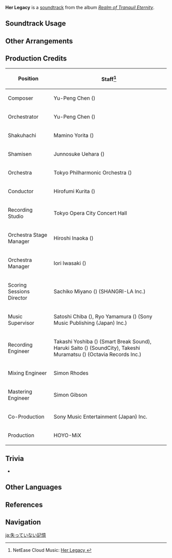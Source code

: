 {{Soundtrack Infobox
|image          = Realm of Tranquil Eternity.png
|album          = Realm of Tranquil Eternity
|disc           = 1
|number         = 13
|featured       =
|featured2      =
|featured3      =
|featured_disc  =
|featured_disc2 =
|featured_disc3 =
|youtube_id     = hgHCJesJkc0
|spotify_id     = 1eOvfqpyOHCbr2ezEEJN8C
|previous       = Sakura-Scented Kiseru
|next           = Everlasting Devotion
}}
'''Her Legacy''' is a [[soundtrack]] from the album ''[[Realm of Tranquil Eternity]]''.

==Soundtrack Usage==
{{Soundtrack Usage
|quest    = The Palace, Dyed in Black (Quest)
|location = Narukami Island
|eventgameplay = Let the Arataki Gang Show Begin!
|teapot   = Silken Courtyard//day
}}

==Other Arrangements==
{{Files by Category Gallery|Media Using an Unreleased Arrangement of Her Legacy Soundtrack}}

==Production Credits==
{| class="wikitable"
! Position
! Staff<ref>NetEase Cloud Music: [https://music.163.com/#/song?id=1879098353 Her Legacy {{zh|未曾失落的回忆}}]</ref>
|-
! Composer
| Yu-Peng Chen ({{zh|陈致逸}})
|-
! Orchestrator
| Yu-Peng Chen ({{zh|陈致逸}})
|-
! Shakuhachi
| Mamino Yorita ({{ja|寄田 真見乃}})
|-
! Shamisen
| Junnosuke Uehara ({{ja|上原 潤之助}})
|-
! Orchestra
| Tokyo Philharmonic Orchestra ({{ja|東京フィルハーモニー交響楽団}})
|-
! Conductor
| Hirofumi Kurita ({{ja|栗田 博文}})
|-
! Recording Studio
| Tokyo Opera City Concert Hall
|-
! Orchestra Stage Manager
| Hiroshi Inaoka ({{ja|稲岡 宏司}})
|-
! Orchestra Manager
| Iori Iwasaki ({{ja|岩崎 井織}})
|-
! Scoring Sessions Director
| Sachiko Miyano ({{ja|宮野 幸子}}) (SHANGRI-LA Inc.)
|-
! Music Supervisor
| Satoshi Chiba ({{ja|千葉 智史}}), Ryo Yamamura ({{ja|山村 涼}}) (Sony Music Publishing (Japan) Inc.)
|-
! Recording Engineer
| Takashi Yoshiba ({{ja|吉羽 貴史}}) (Smart Break Sound), Haruki Saito ({{ja|齋藤 春樹}}) (SoundCity), Takeshi Muramatsu ({{ja|村松 健}}) (Octavia Records Inc.)
|-
! Mixing Engineer
| Simon Rhodes
|-
! Mastering Engineer
| Simon Gibson
|-
! Co-Production
| Sony Music Entertainment (Japan) Inc.
|-
! Production
| HOYO-MiX
|}
<!--
==Gallery==
<gallery>
Character Teaser - "Kamisato Ayaka- The Homeward Heron" - Genshin Impact
</gallery>
-->

==Trivia==
* {{Transclude|Everlasting Devotion|KitsuneTheme|section=1}}

==Other Languages==
{{Other Languages
|en      = Her Legacy
|zhs     = 未曾失落的回忆
|zhs_rm  = Wèicéng Shīluò de Huíyì
|zht     = 未曾失落的回憶
|zht_rm  = Wèicéng Shīluò de Huíyì
|zh_tl   = 
|ja      = 失っていない記憶
|ja_rm   = Ushinatteinai Kioku
|ja_tl   = Memory Which is Not Lost
}}

==References==
{{Reflist}}

==Navigation==
{{Soundtrack Navbox|Realm of Tranquil Eternity}}

[[ja:失っていない記憶]]